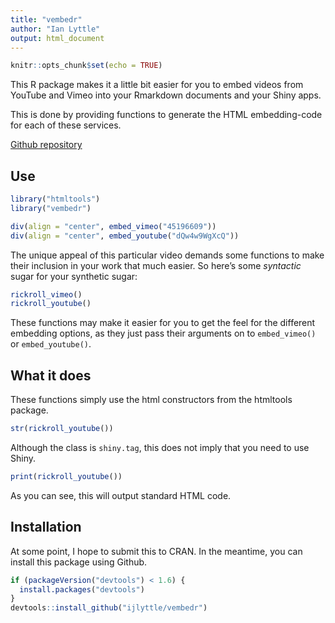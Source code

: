 ```yaml
---
title: "vembedr"
author: "Ian Lyttle"
output: html_document
---
```


```r
knitr::opts_chunk$set(echo = TRUE)
```

This R package makes it a little bit easier for you to embed videos from YouTube and Vimeo into your Rmarkdown documents and your Shiny apps.

This is done by providing functions to generate the HTML embedding-code for each of these services. 

[Github repository](https://github.com/ijlyttle/vembedr)

## Use

```r
library("htmltools")
library("vembedr")
```

```r
div(align = "center", embed_vimeo("45196609"))
div(align = "center", embed_youtube("dQw4w9WgXcQ"))
```

The unique appeal of this particular video demands some functions to make their inclusion in your work that much easier. So here's some *syntactic* sugar for your synthetic sugar:

```r
rickroll_vimeo()
rickroll_youtube()
```

These functions may make it easier for you to get the feel for the different embedding options, as they just pass their arguments on to `embed_vimeo()` or `embed_youtube()`.

## What it does

These functions simply use the html constructors from the htmltools package.

```r
str(rickroll_youtube())
```

Although the class is `shiny.tag`, this does not imply that you need to use Shiny. 

```r
print(rickroll_youtube())
```

As you can see, this will output standard HTML code.

## Installation

At some point, I hope to submit this to CRAN. In the meantime, you can install this package using Github.

```r
if (packageVersion("devtools") < 1.6) {
  install.packages("devtools")
}
devtools::install_github("ijlyttle/vembedr")
```
